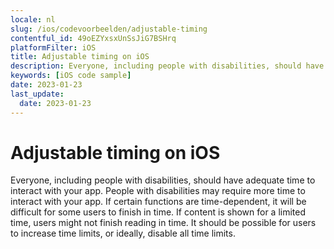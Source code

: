 ```yaml
---
locale: nl
slug: /ios/codevoorbeelden/adjustable-timing
contentful_id: 49oEZYxsxUnSsJiG7BSHrq
platformFilter: iOS
title: Adjustable timing on iOS
description: Everyone, including people with disabilities, should have adequate time to interact with your app.
keywords: [iOS code sample]
date: 2023-01-23
last_update:
  date: 2023-01-23
---
```


# Adjustable timing on iOS

Everyone, including people with disabilities, should have adequate time to interact with your app. People with disabilities may require more time to interact with your app. If certain functions are time-dependent, it will be difficult for some users to finish in time. If content is shown for a limited time, users might not finish reading in time. It should be possible for users to increase time limits, or ideally, disable all time limits.

<CodeSample id="screen-timing" locale="nl" platform="ios"/>
